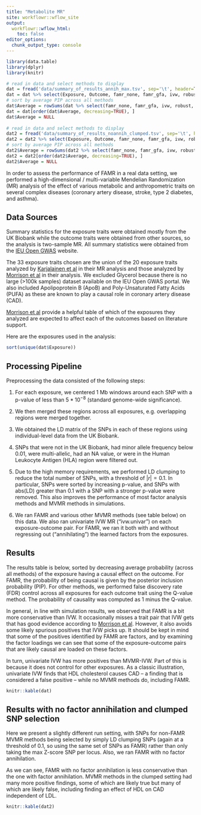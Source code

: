 ```yaml
---
title: "Metabolite MR"
site: workflowr::wflow_site
output:
  workflowr::wflow_html:
    toc: false
editor_options:
  chunk_output_type: console
---
```


```r
library(data.table)
library(dplyr)
library(knitr)
```

```r
# read in data and select methods to display
dat = fread('data/summary_of_results_annih_max.tsv', sep='\t', header=T)
dat = dat %>% select(Exposure, Outcome, famr_none, famr_gfa, ivw, robust, ivw.univar)
# sort by average PIP across all methods
dat$Average = rowSums(dat %>% select(famr_none, famr_gfa, ivw, robust, ivw.univar)) / (ncol(dat) - 2)
dat = dat[order(dat$Average, decreasing=TRUE), ]
dat$Average = NULL 
 
# read in data and select methods to display
dat2 = fread('data/summary_of_results_noannih_clumped.tsv', sep='\t', header=T)
dat2 = dat2 %>% select(Exposure, Outcome, famr_none, famr_gfa, ivw, robust, ivw.univar)
# sort by average PIP across all methods
dat2$Average = rowSums(dat2 %>% select(famr_none, famr_gfa, ivw, robust, ivw.univar)) / (ncol(dat2) - 2)
dat2 = dat2[order(dat2$Average, decreasing=TRUE), ]
dat2$Average = NULL 
```

In order to assess the performance of FAMR in a real data setting,
we performed a high-dimensional / multi-variable Mendelian Randomization (MR)
analysis of the effect of various metabolic and anthropometric traits on several 
complex diseases (coronary artery disease, stroke, type 2 diabetes, and asthma).


## Data Sources

Summary statistics for the exposure traits were obtained mostly from the 
UK Biobank while the outcome traits were obtained from other sources, so the
analysis is two-sample MR.
All summary statistics were obtained from the
[IEU Open GWAS](https://gwas.mrcieu.ac.uk/datasets/)
website.

The 33 exposure traits chosen are the union of the 20 exposure traits analyzed by 
[Karjalainen et al](https://doi.org/10.1038/s41586-024-07148-y)
in their MR analysis and those analyzed by 
[Morrison et al](https://doi.org/10.1038/s41588-020-0631-4)
in their analysis. 
We excluded Glycerol because there is no large (>100k samples) dataset available
on the IEU Open GWAS portal.
We also included Apolipoprotein B (ApoB) and Poly-Unsaturated Fatty Acids (PUFA)
as these are known to play a causal role in coronary artery disease (CAD).

[Morrison et al](https://www.nature.com/articles/s41588-020-0631-4/tables/1)
provide a helpful table of which of the exposures they analyzed are expected
to affect each of the outcomes based on literature support.

Here are the exposures used in the analysis:

```r
sort(unique(dat$Exposure))
```


## Processing Pipeline

Preprocessing the data consisted of the following steps:

1. For each exposure, we centered 1 Mb windows around each SNP with a p-value
of less than $5*10^{-8}$ (standard genome-wide significance).

2. We then merged these regions across all exposures, e.g. overlapping regions
were merged together.

3. We obtained the LD matrix of the SNPs in each of these regions using 
individual-level data from the UK Biobank.

4. SNPs that were not in the UK Biobank, had minor allele frequency below 0.01,
were multi-allelic, had an NA value, or were in the Human Leukocyte Antigen (HLA)
region were filtered out.

5. Due to the high memory requirements, we performed LD clumping to reduce the 
total number of SNPs, with a threshold of $|r|=0.1$. In particular, SNPs were
sorted by increasing p-value, and SNPs with abs(LD) greater than 0.1 with a SNP
with a stronger p-value were removed. This also improves the performance of 
most factor analysis methods and MVMR methods in simulations.

6. We ran FAMR and various other MVMR methods (see table below) on this data.
We also ran univariate IVW MR ("ivw.univar") on each exposure-outcome pair.
For FAMR, we ran it both with and without regressing out ("annihilating")
the learned factors from the exposures.



## Results

The results table is below, sorted by decreasing average probability
(across all methods)
of the exposure having a causal effect on the outcome. 
For FAMR, the probability of being causal is given
by the posterior inclusion probability (PIP). 
For other methods, we performed false discovery rate (FDR) control across
all exposures for each outcome trait using the Q-value method.
The probability of causality was computed as 1 minus the Q-value.

In general, in line with simulation results, we
observed that FAMR is a bit more conservative than IVW. It occasionally misses
a trait pair that IVW gets that has good evidence according to
[Morrison et al](https://www.nature.com/articles/s41588-020-0631-4/tables/1).
However, it also avoids some likely spurious positives that IVW picks up.
It should be kept in mind that some of the positives identified by FAMR are
factors, and by examining the factor loadings we can see that some of the
exposure-outcome pairs that are likely causal are loaded on these factors.

In turn, univariate IVW has more positives than MVMR-IVW. 
Part of this is because it does not control for other exposures.
As a classic illustration, univariate IVW finds that HDL cholesterol causes
CAD -- a finding that is considered a false positive -- while no MVMR methods do,
including FAMR.

```r
knitr::kable(dat)
```



## Results with no factor annihilation and clumped SNP selection

Here we present a slightly different run setting, with SNPs for non-FAMR
MVMR methods being selected by simply LD clumping SNPs
(again at a threshold of 0.1, so using the same set of SNPs as FAMR)
rather than only taking the max Z-score SNP per locus.
Also, we ran FAMR with no factor annihilation.

As we can see, FAMR with no factor annihilation is less conservative than the
one with factor annihilation.
MVMR methods in the clumped setting had many more positive findings,
some of which are likely true but many of which are likely false, including
finding an effect of HDL on CAD independent of LDL.

```r
knitr::kable(dat2)
```
